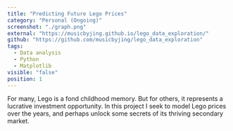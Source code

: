 ```yaml
---
title: "Predicting Future Lego Prices"
category: "Personal (Ongoing)"
screenshot: "./graph.png"
external: "https://musicbyjing.github.io/lego_data_exploration/"
github: "https://github.com/musicbyjing/lego_data_exploration"
tags:
  - Data analysis
  - Python
  - Matplotlib
visible: "false"
position: 1
---
```


For many, Lego is a fond childhood memory. But for others, it represents a lucrative investment opportunity. 
In this project I seek to model Lego prices over the years, and perhaps unlock some secrets of its thriving secondary market.